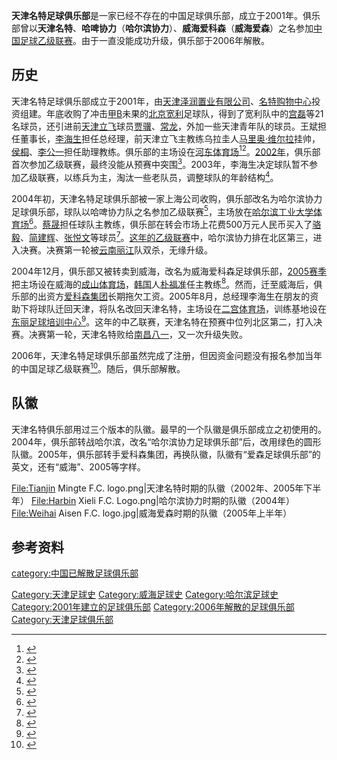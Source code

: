 {{Football club infobox |
  clubname =  天津名特足球俱乐部|
  image    = [[File:Tianjin_Mingte_F.C._logo.png|200px]]|
  fullname = 天津名特足球俱乐部|
  nickname = |
  founded  =2001年  |
  dissolved = 2006年 |
 season   = [[2005年中国足球乙级联赛|2005中乙]] |
  position = 北区第2名 |
pattern_la1=|pattern_b1=_unknown|pattern_ra1=|
  leftarm1=FFFFFF|body1=FFFFFF|rightarm1=FFFFFF|shorts1=FFFFFF|socks1=FFFFFF|
  pattern_la2=|pattern_b2=_unknown|pattern_ra2=|
  leftarm2=FFFFFF|body2=FFFFFF|rightarm2=FFFFFF|shorts2=FFFFFF|socks2=FFFFFF|
}}
'''天津名特足球俱乐部'''是一家已经不存在的中国足球俱乐部，成立于2001年。俱乐部曾以'''天津名特'''、'''哈啤协力'''（'''哈尔滨协力'''）、'''威海爱科森'''（'''威海爱森'''）之名参加[[中国足球乙级联赛|中国足球乙级联赛]]。由于一直没能成功升级，俱乐部于2006年解散。

== 历史 ==
天津名特足球俱乐部成立于2001年，由[[天津泽润置业有限公司|天津泽润置业有限公司]]、[[名特购物中心|名特购物中心]]投资组建。年底收购了冲击[[甲B|甲B]]未果的[[北京宽利足球俱乐部|北京宽利]]足球队，得到了宽利队中的[[宫磊|宫磊]]等21名球员，还引进前[[天津立飞|天津立飞]]球员[[贾骥|贾骥]]、[[常龙|常龙]]，外加一些天津青年队的球员。王斌担任董事长，[[李海生|李海生]]担任总经理，前天津立飞主教练乌拉圭人[[马里奥·维尔拉|马里奥·维尔拉]]挂帅，[[侯桐|侯桐]]、[[李公一|李公一]]担任助理教练。俱乐部的主场设在[[河东体育场|河东体育场]]<ref>{{cite news|title=天津名特足球队亮相乙级|url=http://sports.enorth.com.cn/system/2001/12/21/000223853.shtml|accessdate=2014-04-07|newspaper=[[北方网|北方网]]|date=2001-12-21|archive-date=2020-12-03|archive-url=https://web.archive.org/web/20201203102600/http://sports.enorth.com.cn/system/2001/12/21/000223853.shtml|dead-url=no}}</ref><ref>{{cite news|title=天津名特足球俱乐部收购宽利 明年征战足乙|url=http://sports.sina.com.cn/c/2001-12-21/21218645.shtml|accessdate=2014-04-07|newspaper=[[今晚报|今晚报]]|date=2001-12-21|archive-date=2020-11-26|archive-url=https://web.archive.org/web/20201126162635/http://sports.sina.com.cn/c/2001-12-21/21218645.shtml|dead-url=no}}</ref>。[[2002年中國足球乙級聯賽|2002年]]，俱乐部首次参加乙级联赛，最终没能从预赛中突围<ref>{{cite news|title=“2002唯一的血腥”--全国足球乙级决赛周六燃战火|url=http://sports.sohu.com/94/85/sports_news165088594.shtml|accessdate=2014-04-07|newspaper=体坛周报|date=2012-10-09|archive-date=2018-10-08|archive-url=https://web.archive.org/web/20181008064828/http://sports.sohu.com/94/85/sports_news165088594.shtml|dead-url=no}}</ref>。2003年，李海生决定球队暂不参加乙级联赛，以练兵为主，淘汰一些老队员，调整球队的年龄结构<ref>{{cite news|title=一代名哨曾倾家荡产 李海生为足球梦想重整旗鼓|url=http://sports.sina.com.cn/c/2005-10-28/10091848514.shtml|accessdate=2014-04-07|newspaper=足球·劲体育|date=2005-10-28|archive-date=2020-11-25|archive-url=https://web.archive.org/web/20201125165605/http://sports.sina.com.cn/c/2005-10-28/10091848514.shtml|dead-url=no}}</ref>。

2004年初，天津名特足球俱乐部被一家上海公司收购，俱乐部改名为哈尔滨协力足球俱乐部，球队以哈啤协力队之名参加乙级联赛<ref>{{cite news|title=家乡企业出资冠名　哈啤协力队誓师出征|url=http://www.hljxh.net/news_zt/anews.asp?pictitle=2135|accessdate=2014-04-07|newspaper=[[生活报|生活报]]|date=2004-05-27|deadurl=yes|archiveurl=https://web.archive.org/web/20140408234352/http://www.hljxh.net/news_zt/anews.asp?pictitle=2135|archivedate=2014-04-08}}</ref>，主场放在[[哈尔滨工业大学体育场|哈尔滨工业大学体育场]]<ref>{{cite news|title=哈尔滨高端体育场草皮死亡 毅腾队比赛无奈推迟|url=http://sports.sohu.com/20120713/n348080371.shtml|accessdate=2014-04-07|newspaper=搜狐体育|date=2012-07-13|archive-date=2019-06-09|archive-url=https://web.archive.org/web/20190609150902/http://sports.sohu.com/20120713/n348080371.shtml|dead-url=no}}</ref>。[[蔡晟|蔡晟]]担任球队主教练，俱乐部在转会市场上花费500万元人民币买入了[[骆毅|骆毅]]、[[简建辉|简建辉]]、[[张悦文|张悦文]]等球员<ref>{{cite news|title=协力足球俱乐部落户哈尔滨 代表黑龙江参加乙级联赛|url=http://sports.sina.com.cn/s/2004-04-07/0835211487s.shtml|accessdate=2014-04-07|newspaper=[[黑龙江日报|黑龙江日报]]|date=2004-04-07|archive-date=2020-11-25|archive-url=https://web.archive.org/web/20201125171403/http://sports.sina.com.cn/s/2004-04-07/0835211487s.shtml|dead-url=no}}</ref>。[[2004年中國足球乙級聯賽|这年的乙级联赛]]中，哈尔滨协力排在北区第三，进入决赛。决赛第一轮被[[云南丽江东巴足球俱乐部|云南丽江]]队双杀，无缘升级。

2004年12月，俱乐部又被转卖到威海，改名为威海爱科森足球俱乐部，[[2005年中國足球乙級聯賽|2005赛季]]把主场设在威海的[[成山体育场|成山体育场]]，[[韩国|韩国]]人[[朴福准|朴福准]]任主教练<ref>{{cite news|title=威海有了自己足球队 将参加全国职业足球乙级联赛|url=http://www.sd.xinhuanet.com/news/2005-05/01/content_4166078.htm|accessdate=2014-04-07|newspaper=[[今晨6点|今晨6点]]|date=2005-05-01|deadurl=yes|archiveurl=https://web.archive.org/web/20140408224711/http://www.sd.xinhuanet.com/news/2005-05/01/content_4166078.htm|archivedate=2014-04-08}}</ref>。然而，迁至威海后，俱乐部的出资方[[爱科森集团|爱科森集团]]长期拖欠工资。2005年8月，总经理李海生在朋友的资助下将球队迁回天津，将队名改回天津名特，主场设在[[二宫体育场|二宫体育场]]，训练基地设在[[东丽足球培训中心|东丽足球培训中心]]<ref>{{cite news|title=名特回津悄然无声 李海生：这次回来就不再走了|url=http://sports.enorth.com.cn/system/2005/08/11/001092231.shtml|accessdate=2014-04-07|newspaper=北方网——球迷报|date=2005-08-11|archive-date=2020-12-03|archive-url=https://web.archive.org/web/20201203101514/http://sports.enorth.com.cn/system/2005/08/11/001092231.shtml|dead-url=no}}</ref>。这年的中乙联赛，天津名特在预赛中位列北区第二，打入决赛。决赛第一轮，天津名特败给[[南昌八一|南昌八一]]，又一次升级失败。

2006年，天津名特足球俱乐部虽然完成了注册，但因资金问题没有报名参加当年的中国足球乙级联赛<ref>{{cite news|title=天津名特缺席乙级联赛 虽注册但受资金困扰夭折|url=http://sports.sina.com.cn/c/2006-02-28/12162075539.shtml|accessdate=2014-04-07|newspaper=《球迷》报|date=2006-02-28|archive-date=2020-11-25|archive-url=https://web.archive.org/web/20201125165034/http://sports.sina.com.cn/c/2006-02-28/12162075539.shtml|dead-url=no}}</ref>。随后，俱乐部解散。

== 队徽 ==
天津名特俱乐部用过三个版本的队徽。最早的一个队徽是俱乐部成立之初使用的。2004年，俱乐部转战哈尔滨，改名“哈尔滨协力足球俱乐部”后，改用绿色的圆形队徽。2005年，俱乐部转手爱科森集团，再换队徽，队徽有“爱森足球俱乐部”的英文，还有“威海”、2005等字样。
<gallery>
File:Tianjin Mingte F.C. logo.png|天津名特时期的队徽（2002年、2005年下半年）
File:Harbin Xieli F.C. Logo.png|哈尔滨协力时期的队徽（2004年）
File:Weihai Aisen F.C. logo.jpg|威海爱森时期的队徽（2005年上半年）
</gallery>

==参考资料==
{{reflist}}

{{fb start}}
{{2005中乙}}
{{fb end}}

[[Category:天津足球史|Category:天津足球史]]
[[category:中国已解散足球俱乐部|category:中国已解散足球俱乐部]]
[[Category:威海足球史|Category:威海足球史]]
[[Category:哈尔滨足球史|Category:哈尔滨足球史]]
[[Category:2001年建立的足球俱乐部|Category:2001年建立的足球俱乐部]]
[[Category:2006年解散的足球俱乐部|Category:2006年解散的足球俱乐部]]
[[Category:天津足球俱乐部|Category:天津足球俱乐部]]